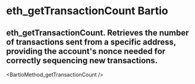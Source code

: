 # eth_getTransactionCount Bartio

## eth_getTransactionCount. Retrieves the number of transactions sent from a specific address, providing the account's nonce needed for correctly sequencing new transactions.


<BartioMethod_getTransactionCount />

